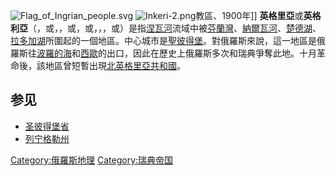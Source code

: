 {{unreferenced|time=2019-08-04T10:22:11+00:00}}
[[File:Flag_of_Ingrian_people.svg|thumb]]
[[File:Inkeri-2.png|thumb]]教區、1900年]]
'''英格里亞'''或'''英格利亞'''（{{lang-fi|Inkeri}}，或{{lang|fi|Inkerinmaa}}，{{lang-ru|Ингрия}}，或{{lang|ru|Ингерманландия}}，或{{lang|ru|Ижорская земля}}，{{lang-sv|Ingermanland}}，{{lang-et|Ingeri}}，或{{lang|et|Ingerimaa}}）是指[[涅瓦河|涅瓦河]]流域中被[[芬蘭灣|芬蘭灣]]、[[納爾瓦河|納爾瓦河]]、[[楚德湖|楚德湖]]、[[拉多加湖|拉多加湖]]所圍起的一個地區。中心城市是[[圣彼得堡|聖彼得堡]]。對俄羅斯來說，這一地區是俄羅斯往[[波罗的海|波羅的海]]和[[西欧|西歐]]的出口，因此在歷史上俄羅斯多次和瑞典爭奪此地。十月革命後，該地區曾短暫出現[[北英格里亞共和國|北英格里亞共和國]]。

== 参见 ==
* [[圣彼得堡省|圣彼得堡省]]
* [[列宁格勒州|列宁格勒州]]

{{Geo-stub}}
{{Authority control}}

[[Category:俄羅斯地理|Category:俄羅斯地理]]
[[Category:瑞典帝国|Category:瑞典帝国]]